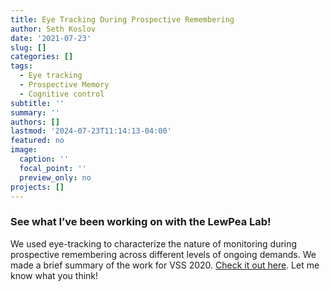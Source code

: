 ```yaml
---
title: Eye Tracking During Prospective Remembering
author: Seth Koslov
date: '2021-07-23'
slug: []
categories: []
tags:
  - Eye tracking
  - Prospective Memory
  - Cognitive control
subtitle: ''
summary: ''
authors: []
lastmod: '2024-07-23T11:14:13-04:00'
featured: no
image:
  caption: ''
  focal_point: ''
  preview_only: no
projects: []
---
```


### See what I've been working on with the LewPea Lab!    
We used eye-tracking to characterize the nature of monitoring during prospective remembering across different levels of ongoing demands. We made a brief summary of the work for VSS 2020. [Check it out here](https://youtu.be/bvSOIiwkwR4). Let me know what you think!